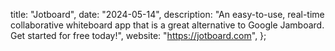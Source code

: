   title: "Jotboard",
  date: "2024-05-14",
  description:
    "An easy-to-use, real-time collaborative whiteboard app that is a great alternative to Google Jamboard. Get started for free today!",
  website: "https://jotboard.com",
};
